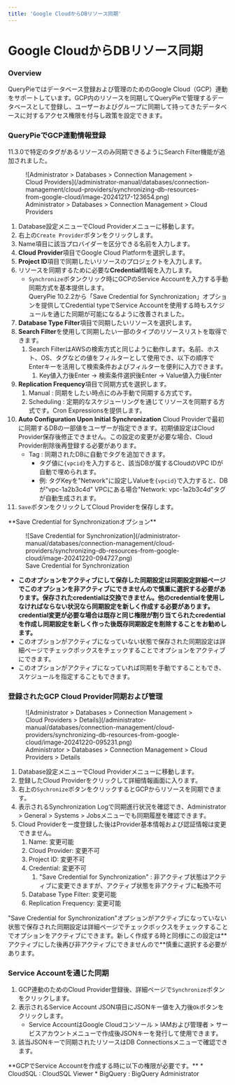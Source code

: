 ```yaml
---
title: 'Google CloudからDBリソース同期'
---
```



# Google CloudからDBリソース同期

### Overview

QueryPieではデータベース登録および管理のためのGoogle Cloud（GCP）連動をサポートしています。GCP内のリソースを同期してQueryPieで管理するデータベースとして登録し、ユーザーおよびグループに同期して持ってきたデータベースに対するアクセス権限を付与し政策を設定できます。

### QueryPieでGCP連動情報登録

<Callout type="info">
11.3.0で特定のタグがあるリソースのみ同期できるようにSearch Filter機能が追加されました。
</Callout>

<figure data-layout="center" data-align="center">
![Administrator &gt; Databases &gt; Connection Management &gt; Cloud Providers](/administrator-manual/databases/connection-management/cloud-providers/synchronizing-db-resources-from-google-cloud/image-20241217-123654.png)
<figcaption>
Administrator &gt; Databases &gt; Connection Management &gt; Cloud Providers
</figcaption>
</figure>

1. Database設定メニューでCloud Providerメニューに移動します。
2. 右上の`Create Provider`ボタンをクリックします。
3. Name項目に該当プロバイダーを区分できる名前を入力します。
4. **Cloud Provider**項目でGoogle Cloud Platformを選択します。
5. **Project ID**項目で同期したいリソースのプロジェクトを入力します。
6. リソースを同期するために必要な**Credential**情報を入力します。
   * `Synchronize`ボタンクリック時にGCPのService Accountを入力する手動同期方式を基本提供します。<br/>QueryPie 10.2.2から「Save Credential for Synchronization」オプションを提供してCredential typeでService Accountを使用する時もスケジュールを通じた同期が可能になるように改善されました。
7. **Database Type Filter**項目で同期したいリソースを選択します。
8. **Search Filter**を使用して同期したい一部のタイプのリソースリストを取得できます。
   1. Search FilterはAWSの検索方式と同じように動作します。名前、ホスト、OS、タグなどの値をフィルターとして使用でき、以下の順序でEnterキーを活用して検索条件およびフィルターを便利に入力できます。
       1. Key値入力後Enter → 検索条件選択後Enter → Value値入力後Enter
9. **Replication Frequency**項目で同期方式を選択します。
   1. Manual : 同期をしたい時点にのみ手動で同期する方式です。
   2. Scheduling : 定期的なスケジューリングを通じてリソースを同期する方式です。Cron Expressionsを提供します。
9. **Auto Configuration Upon Initial Synchronization** Cloud Providerで最初に同期するDBの一部値をユーザーが指定できます。初期値設定はCloud Provider保存後修正できません。この設定の変更が必要な場合、Cloud Provider削除後再登録する必要があります。
   * Tag : 同期されたDBに自動でタグを追加できます。
     * タグ値に`{vpcid}`を入力すると、該当DBが属するCloudのVPC IDが自動で埋められます。
     * 例: タグKeyを"Network"に設定しValueを`{vpcid}`で入力すると、DBが"vpc-1a2b3c4d" VPCにある場合"Network: vpc-1a2b3c4d"タグが自動生成されます。
10. `Save`ボタンをクリックしてCloud Providerを保存します。

<Callout type="important">
**Save Credential for Synchronizationオプション**

<figure data-layout="center" data-align="center">
![Save Credential for Synchronization](/administrator-manual/databases/connection-management/cloud-providers/synchronizing-db-resources-from-google-cloud/image-20241220-094727.png)
<figcaption>
Save Credential for Synchronization
</figcaption>
</figure>

* **このオプションをアクティブにして保存した同期設定は同期設定詳細ページでこのオプションを非アクティブにできませんので慎重に選択する必要があります。保存されたcredentialは交換できません。他のcredentialを使用しなければならない状況なら同期設定を新しく作成する必要があります。credential変更が必要な場合は既存と同じ権限が割り当てられたcredentialを作成し同期設定を新しく作った後既存同期設定を削除することをお勧めします。**
* このオプションがアクティブになっていない状態で保存された同期設定は詳細ページでチェックボックスをチェックすることでオプションをアクティブにできます。
* このオプションがアクティブになっていれば同期を手動ですることもでき、スケジュールを指定することもできます。
</Callout>

### 登録されたGCP Cloud Provider同期および管理

<figure data-layout="center" data-align="center">
![Administrator &gt; Databases &gt; Connection Management &gt; Cloud Providers &gt; Details](/administrator-manual/databases/connection-management/cloud-providers/synchronizing-db-resources-from-google-cloud/image-20241220-095231.png)
<figcaption>
Administrator &gt; Databases &gt; Connection Management &gt; Cloud Providers &gt; Details
</figcaption>
</figure>

1. Database設定メニューでCloud Providerメニューに移動します。
2. 登録したCloud Providerをクリックして詳細情報画面に入ります。
3. 右上の`Sychronize`ボタンをクリックするとGCPからリソースを同期できます。
4. 表示されるSynchronization Logで同期進行状況を確認でき、Administrator &gt; General &gt; Systems &gt; Jobsメニューでも同期履歴を確認できます。
5. Cloud Providerを一度登録した後はProvider基本情報および認証情報は変更できません。
   1. Name: 変更可能
   2. Cloud Provider: 変更不可
   3. Project ID: 変更不可
   4. Credential: 変更不可
      1. "Save Credential for Synchronization" : 非アクティブ状態はアクティブに変更できますが、アクティブ状態を非アクティブに転換不可
   5. Database Type Filter: 変更可能
   6. Replication Frequency: 変更可能

<Callout type="important">
"Save Credential for Synchronization"オプションがアクティブになっていない状態で保存された同期設定は詳細ページでチェックボックスをチェックすることでオプションをアクティブにできます。新しく作成する時と同様にこの設定は**アクティブにした後再び非アクティブにできませんので**慎重に選択する必要があります。
</Callout>

### Service Accountを通じた同期

1. GCP連動のためのCloud Provider登録後、詳細ページで`Synchronize`ボタンをクリックします。
2. 表示されるService Account JSON項目にJSONキー値を入力後`Ok`ボタンをクリックします。
   * Service AccountはGoogle Cloudコンソール &gt; IAMおよび管理者 &gt; サービスアカウントメニューで作成後JSONキーを発行して使用できます。
3. 該当JSONキーで同期されたリソースはDB Connectionsメニューで確認できます。

<Callout type="info">
**GCPでService Accountを作成する時に以下の権限が必要です。**
* CloudSQL : CloudSQL Viewer
* BigQuery : BigQuery Administrator
</Callout>


